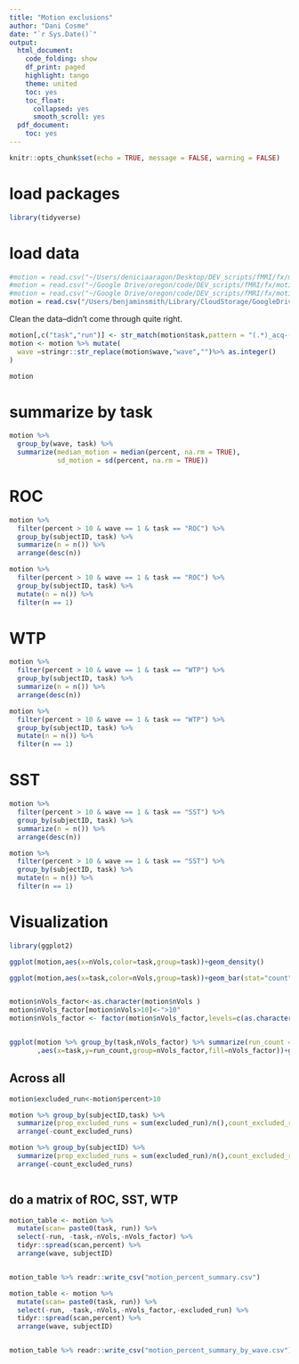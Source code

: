 ```yaml
---
title: "Motion exclusions"
author: "Dani Cosme"
date: "`r Sys.Date()`"
output:
  html_document:
    code_folding: show
    df_print: paged
    highlight: tango
    theme: united
    toc: yes
    toc_float:
      collapsed: yes
      smooth_scroll: yes
  pdf_document:
    toc: yes
---
```


```r
knitr::opts_chunk$set(echo = TRUE, message = FALSE, warning = FALSE)
```

# load packages
```r
library(tidyverse)
```

# load data
```r
#motion = read.csv("~/Users/deniciaaragon/Desktop/DEV_scripts/fMRI/fx/motion/auto-motion-fmriprep/summary/DEV_summaryRun.csv")
#motion = read.csv("~/Google Drive/oregon/code/DEV_scripts/fMRI/fx/motion/auto-motion-fmriprep/summary/DEV_summaryRun.csv")
#motion = read.csv("~/Google Drive/oregon/code/DEV_scripts/fMRI/fx/motion/auto-motion-fmriprep/summary/DEV_summaryRun.csv")
motion = read.csv("/Users/benjaminsmith/Library/CloudStorage/GoogleDrive-benjsmith@gmail.com/My Drive/oregon/data/DEV/bids_data/derivatives/auto-motion-fmriprep/DEV_summaryRun.csv")

```
Clean the data--didn't come through quite right.
```r
motion[,c("task","run")] <- str_match(motion$task,pattern = "(.*)_acq-(\\d)")[,2:3]
motion <- motion %>% mutate(
  wave =stringr::str_replace(motion$wave,"wave","")%>% as.integer()
)

```



```r
motion
```


# summarize by task
```r
motion %>%
  group_by(wave, task) %>%
  summarize(median_motion = median(percent, na.rm = TRUE),
            sd_motion = sd(percent, na.rm = TRUE))
```

# ROC
```r
motion %>%
  filter(percent > 10 & wave == 1 & task == "ROC") %>%
  group_by(subjectID, task) %>%
  summarize(n = n()) %>%
  arrange(desc(n))

motion %>%
  filter(percent > 10 & wave == 1 & task == "ROC") %>%
  group_by(subjectID, task) %>%
  mutate(n = n()) %>%
  filter(n == 1)
```

# WTP
```r
motion %>%
  filter(percent > 10 & wave == 1 & task == "WTP") %>%
  group_by(subjectID, task) %>%
  summarize(n = n()) %>%
  arrange(desc(n))

motion %>%
  filter(percent > 10 & wave == 1 & task == "WTP") %>%
  group_by(subjectID, task) %>%
  mutate(n = n()) %>%
  filter(n == 1)
```


# SST
```r
motion %>%
  filter(percent > 10 & wave == 1 & task == "SST") %>%
  group_by(subjectID, task) %>%
  summarize(n = n()) %>%
  arrange(desc(n))

motion %>%
  filter(percent > 10 & wave == 1 & task == "SST") %>%
  group_by(subjectID, task) %>%
  mutate(n = n()) %>%
  filter(n == 1)
```

# Visualization

```r
library(ggplot2)

ggplot(motion,aes(x=nVols,color=task,group=task))+geom_density()

ggplot(motion,aes(x=task,color=nVols,group=task))+geom_bar(stat="count")


motion$nVols_factor<-as.character(motion$nVols )
motion$nVols_factor[motion$nVols>10]<-">10"
motion$nVols_factor <- factor(motion$nVols_factor,levels=c(as.character(0:10),">10"))


ggplot(motion %>% group_by(task,nVols_factor) %>% summarize(run_count = n())
       ,aes(x=task,y=run_count,group=nVols_factor,fill=nVols_factor))+geom_bar(stat="identity")
```

## Across all

```r
motion$excluded_run<-motion$percent>10

motion %>% group_by(subjectID,task) %>%
  summarize(prop_excluded_runs = sum(excluded_run)/n(),count_excluded_runs = sum(excluded_run)) %>%
  arrange(-count_excluded_runs)
```


```r

motion %>% group_by(subjectID) %>%
  summarize(prop_excluded_runs = sum(excluded_run)/n(),count_excluded_runs = sum(excluded_run)) %>%
  arrange(-count_excluded_runs)



```


## do a matrix of ROC, SST, WTP

```r

motion_table <- motion %>%
  mutate(scan= paste0(task, run)) %>%
  select(-run, -task,-nVols,-nVols_factor) %>%
  tidyr::spread(scan,percent) %>% 
  arrange(wave, subjectID)


motion_table %>% readr::write_csv("motion_percent_summary.csv")
```



```r

motion_table <- motion %>%
  mutate(scan= paste0(task, run)) %>%
  select(-run, -task,-nVols,-nVols_factor,-excluded_run) %>%
  tidyr::spread(scan,percent) %>% 
  arrange(wave, subjectID)


motion_table %>% readr::write_csv("motion_percent_summary_by_wave.csv")
```

